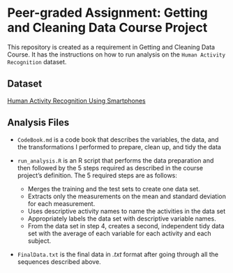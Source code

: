 # Peer-graded Assignment: Getting and Cleaning Data Course Project

This repository is created as a requirement in Getting and Cleaning Data Course. It has the instructions on how to run analysis on the `Human Activity Recognition` dataset.

## Dataset
[Human Activity Recognition Using Smartphones](https://d396qusza40orc.cloudfront.net/getdata%2Fprojectfiles%2FUCI%20HAR%20Dataset.zip)

## Analysis Files
  - `CodeBook.md` is a code book that describes the variables, the data, and the transformations I performed to prepare, clean up, and tidy the data

  - `run_analysis.R` is an R script that performs the data preparation and then followed by the 5 steps required as described in the course project’s definition. The 5 required steps are as follows:
    - Merges the training and the test sets to create one data set.
    - Extracts only the measurements on the mean and standard deviation for each measurement.
    - Uses descriptive activity names to name the activities in the data set
    - Appropriately labels the data set with descriptive variable names.
    - From the data set in step 4, creates a second, independent tidy data set with the average of each variable for each activity and each subject.

  - `FinalData.txt` is the final data in *.txt* format after going through all the sequences described above.